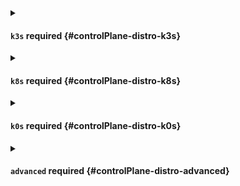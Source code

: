 


<details className="config-field" data-expandable="true">
<summary>

#### `k3s` <span className="config-field-required" data-required="false">required</span> <span className="config-field-type"></span> <span className="config-field-default"></span> <span className="config-field-enum"></span> {#controlPlane-distro-k3s}



</summary>

<PartialK3sreference />


</details>



<details className="config-field" data-expandable="true">
<summary>

#### `k8s` <span className="config-field-required" data-required="false">required</span> <span className="config-field-type"></span> <span className="config-field-default"></span> <span className="config-field-enum"></span> {#controlPlane-distro-k8s}



</summary>

<PartialK8sreference />


</details>



<details className="config-field" data-expandable="true">
<summary>

#### `k0s` <span className="config-field-required" data-required="false">required</span> <span className="config-field-type"></span> <span className="config-field-default"></span> <span className="config-field-enum"></span> {#controlPlane-distro-k0s}



</summary>

<PartialK0sreference />


</details>



<details className="config-field" data-expandable="true">
<summary>

#### `advanced` <span className="config-field-required" data-required="false">required</span> <span className="config-field-type"></span> <span className="config-field-default"></span> <span className="config-field-enum"></span> {#controlPlane-distro-advanced}



</summary>

<PartialAdvancedreference />


</details>
